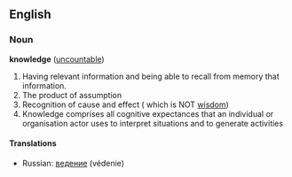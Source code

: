 ==English==
===Noun===
'''knowledge''' ([[uncountable]])

#Having relevant information and being able to recall from memory that information.
#The product of assumption
#Recognition of cause and effect ( which is NOT [[wisdom]])
#Knowledge comprises all cognitive expectances that an individual or organisation actor uses to interpret situations and to generate activities

====Translations====
*Russian: [[ведение]] (védenie)